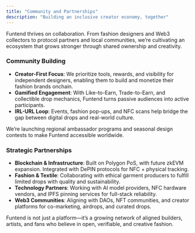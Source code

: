 ```yaml
---
title: "Community and Partnerships"
description: "Building an inclusive creator economy, together"
---
```


Funtend thrives on collaboration. From fashion designers and Web3 collectors to protocol partners and local communities, we’re cultivating an ecosystem that grows stronger through shared ownership and creativity.

### **Community Building**
- **Creator-First Focus**: We prioritize tools, rewards, and visibility for independent designers, enabling them to build and monetize their fashion brands onchain.
- **Gamified Engagement**: With Like-to-Earn, Trade-to-Earn, and collectible drop mechanics, Funtend turns passive audiences into active participants.
- **IRL-URL Loop**: Events, fashion pop-ups, and NFC scans help bridge the gap between digital drops and real-world culture.

We’re launching regional ambassador programs and seasonal design contests to make Funtend accessible worldwide.

### **Strategic Partnerships**
- **Blockchain & Infrastructure**: Built on Polygon PoS, with future zkEVM expansion. Integrated with DePIN protocols for NFC + physical tracking.
- **Fashion & Textile**: Collaborating with ethical garment producers to fulfill limited drops with quality and sustainability.
- **Technology Partners**: Working with AI model providers, NFC hardware vendors, and IPFS pinning services for full-stack reliability.
- **Web3 Communities**: Aligning with DAOs, NFT communities, and creator platforms for co-marketing, airdrops, and curated drops.

Funtend is not just a platform—it’s a growing network of aligned builders, artists, and fans who believe in open, verifiable, and creative fashion.
